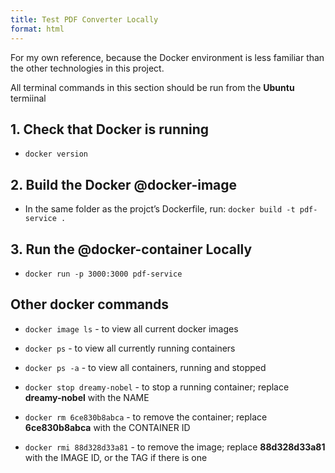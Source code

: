 ```yaml
---
title: Test PDF Converter Locally
format: html
---
```


For my own reference, because the Docker environment is less familiar than the other technologies in this project.

All terminal commands in this section should be run from the **Ubuntu** termiinal

## 1. Check that Docker is running

- `docker version`

## 2. Build the Docker @docker-image

- In the same folder as the projct's Dockerfile, run: `docker build -t pdf-service .`

## 3. Run the @docker-container Locally

- `docker run -p 3000:3000 pdf-service`


## Other docker commands

- `docker image ls` - to view all current docker images

- `docker ps` - to view all currently running containers

- `docker ps -a` - to view all containers, running and stopped

- `docker stop dreamy-nobel` - to stop a running container; replace **dreamy-nobel** with the NAME

- `docker rm 6ce830b8abca` - to remove the container; replace **6ce830b8abca** with the CONTAINER ID

- `docker rmi 88d328d33a81` - to remove the image; replace **88d328d33a81** with the IMAGE ID, or the TAG if there is one